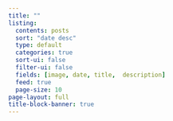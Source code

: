 ```yaml
---
title: ""
listing:
  contents: posts
  sort: "date desc"
  type: default
  categories: true
  sort-ui: false
  filter-ui: false
  fields: [image, date, title,  description]
  feed: true
  page-size: 10
page-layout: full
title-block-banner: true
---
```

